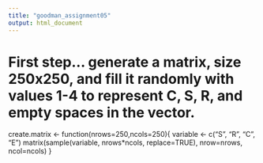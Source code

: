 ```yaml
---
title: "goodman_assignment05"
output: html_document
---
```


# First step... generate a matrix, size 250x250, and fill it randomly with values 1-4 to represent C, S, R, and empty spaces in the vector.

create.matrix <- function(nrows=250,ncols=250){
	variable <- c("S", "R", "C", "E")
	matrix(sample(variable, nrows*ncols, replace=TRUE), nrow=nrows, ncol=ncols)
}